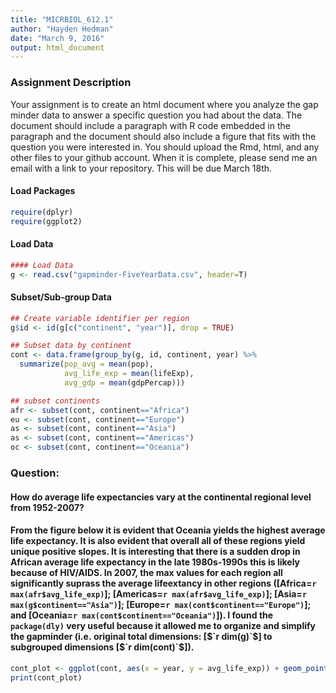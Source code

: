 ```yaml
---
title: "MICRBIOL_612.1"
author: "Hayden Hedman"
date: "March 9, 2016"
output: html_document
---
```


### Assignment Description
Your assignment is to create an html document where you analyze the gap minder data to answer a specific question you had about the data. The document should include a paragraph with R code embedded in the paragraph and the document should also include a figure that fits with the question you were interested in. You should upload the Rmd, html, and any other files to your github account. When it is complete, please send me an email with a link to your repository. This will be due March 18th.

#### Load Packages
```r
require(dplyr)
require(ggplot2)
```

#### Load Data
```r
#### Load Data
g <- read.csv("gapminder-FiveYearData.csv", header=T)
```

#### Subset/Sub-group  Data
```r
## Create variable identifier per region
g$id <- id(g[c("continent", "year")], drop = TRUE)

## Subset data by continent
cont <- data.frame(group_by(g, id, continent, year) %>% 
  summarize(pop_avg = mean(pop),
            avg_life_exp = mean(lifeExp),
            avg_gdp = mean(gdpPercap)))

## subset continents
afr <- subset(cont, continent=="Africa")
eu <- subset(cont, continent=="Europe")
as <- subset(cont, continent=="Asia")
as <- subset(cont, continent=="Americas")
oc <- subset(cont, continent=="Oceania")
```

### Question:
#### How do average life expectancies vary at the continental regional level from 1952-2007?

#### From the figure below it is evident that Oceania yields the highest average life expectancy. It is also evident that overall all of these regions yield unique positive slopes. It is interesting that there is a sudden drop in African average life expectancy in the late 1980s-1990s this is likely because of HIV/AIDS. In 2007, the max values for each region all significantly suprass the average lifeextancy in other regions ([Africa=`r max(afr$avg_life_exp)`]; [Americas=`r max(afr$avg_life_exp)`]; [Asia=`r max(g$continent=="Asia")`]; [Europe=`r max(cont$continent=="Europe")`]; and [Oceania=`r max(cont$continent=="Oceania")`]). I found the `package(dly)` very useful because it allowed me to organize and simplify the gapminder (i.e. original total dimensions: [$`r dim(g)`$] to subgrouped  dimensions [$`r dim(cont)`$]).  
 
```r

cont_plot <- ggplot(cont, aes(x = year, y = avg_life_exp)) + geom_point()+theme_bw() + labs (title = "Avg. Life Expectancy", x = 'Time', y = "Average Life Expectancy") + facet_wrap(~continent)
print(cont_plot)

```




